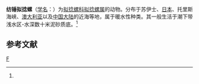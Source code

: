 {{Speciesbox 
| taxon =  Acteocina fusiformis
| authority =  (A. Adams, 1850)<ref name='id10611'>{{cite web| url =http://www.bioinfo.cn/db05/BjdwSpecies.php?action=view&id=10611| title =纺锤拟捻螺| work =《中国动物物种编目数据库》| publisher =中国科学院微生物研究所| author =中国科学院动物研究所| accessdate =2009-04-28| deadurl =yes| archiveurl =https://web.archive.org/web/20160305080446/http://www.bioinfo.cn/db05/BjdwSpecies.php?action=view&id=10611| archivedate =2016-03-05}}</ref>
}}

'''纺锤拟捻螺'''（[[学名|学名]]：{{lang|la|''Acteocina fusiformis''}}）为[[拟捻螺科|拟捻螺科]][[拟捻螺属|拟捻螺属]]的动物。分布于苏伊士、[[日本|日本]]、托里斯海峡、[[澳大利亚|澳大利亚]]以及[[中国大陆|中国大陆]]的近海等地，属于暖水性种类。其一般生活于潮下带浅水区-水深数十米泥砂质底。<ref name='id10611'/>

== 参考文献 ==
{{reflist}}

{{Wikispecies|Acteocina fusiformis}}
{{Taxonbar|from=Q13228068}}

[[Category:拟捻螺属|F]]